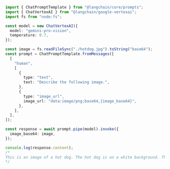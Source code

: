 ```typescript
import { ChatPromptTemplate } from "@langchain/core/prompts";
import { ChatVertexAI } from "@langchain/google-vertexai";
import fs from "node:fs";

const model = new ChatVertexAI({
  model: "gemini-pro-vision",
  temperature: 0.7,
});

const image = fs.readFileSync("./hotdog.jpg").toString("base64");
const prompt = ChatPromptTemplate.fromMessages([
  [
    "human",
    [
      {
        type: "text",
        text: "Describe the following image.",
      },
      {
        type: "image_url",
        image_url: "data:image/png;base64,{image_base64}",
      },
    ],
  ],
]);

const response = await prompt.pipe(model).invoke({
  image_base64: image,
});

console.log(response.content);
/*
This is an image of a hot dog. The hot dog is on a white background. The hot dog is a grilled sausage in a bun.
*/
```
